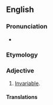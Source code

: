 ==English==

===Pronunciation===
* {{audio|en-us-unvariable.ogg|Audio (US)|lang=en}}

===Etymology===
{{prefix|en|un|variable}}

===Adjective===
{{head|en|adjective}}

# {{lb|en|obsolete}} [[invariable|Invariable]].

====Translations====
{{trans-see|invariable}}